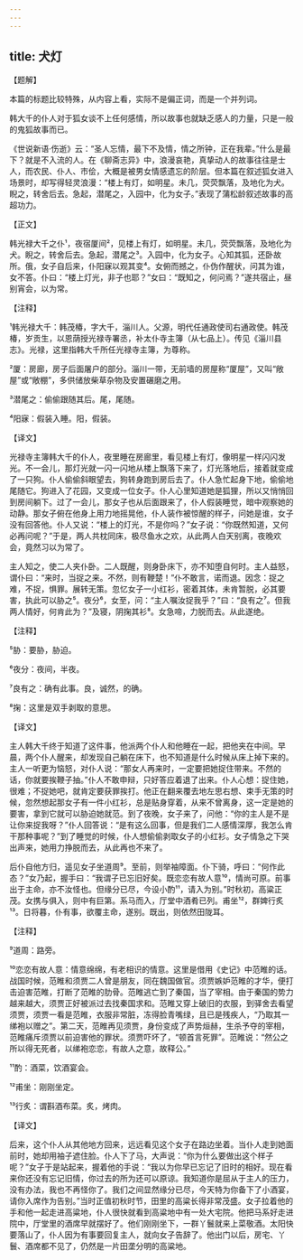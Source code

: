 ```yaml
---
---
---
```

title: 犬灯
---




【题解】


本篇的标题比较特殊，从内容上看，实际不是偏正词，而是一个并列词。

韩大千的仆人对于狐女谈不上任何感情，所以故事也就缺乏感人的力量，只是一般的鬼狐故事而已。

《世说新语·伤逝》云：“圣人忘情，最下不及情，情之所钟，正在我辈。”什么是最下？就是不入流的人。在《聊斋志异》中，浪漫哀艳，真挚动人的故事往往是士人，而农民、仆人、市侩，大概是被男女情感遗忘的阶层。但本篇在叙述狐女进入场景时，却写得轻灵浪漫：“楼上有灯，如明星。未几，荧荧飘落，及地化为犬。睨之，转舍后去。急起，潜尾之，入园中，化为女子。”表现了蒲松龄叙述故事的高超功力。

【正文】

韩光禄大千之仆¹，夜宿厦间²，见楼上有灯，如明星。未几，荧荧飘落，及地化为犬。睨之，转舍后去。急起，潜尾之³。入园中，化为女子。心知其狐，还卧故所。俄，女子自后来，仆阳寐以观其变⁴。女俯而撼之，仆伪作醒状，问其为谁，女不答。仆曰：“楼上灯光，非子也耶？”女曰：“既知之，何问焉？”遂共宿止，昼别宵会，以为常。





【注释】


¹韩光禄大千：韩茂椿，字大千，淄川人。父源，明代任通政使司右通政使。韩茂椿，岁贡生，以恩荫授光禄寺署丞，补太仆寺主簿（从七品上）。传见《淄川县志》。光禄，这里指韩大千所任光禄寺主簿，为尊称。

²厦：房廊，房子后面屠户的部分。淄川一带，无前墙的房屋称“厦屋”，又叫“敞屋”或“敞棚”，多供储放柴草杂物及安置碾磨之用。

³潜尾之：偷偷跟随其后。尾，尾随。

⁴阳寐：假装入睡。阳，假装。





【译文】


光禄寺主簿韩大千的仆人，夜里睡在房廊里，看见楼上有灯，像明星一样闪闪发光。不一会儿，那灯光就一闪一闪地从楼上飘落下来了，灯光落地后，接着就变成了一只狗。仆人偷偷斜眼望去，狗转身跑到房后去了。仆人急忙起身下地，偷偷地尾随它。狗进入了花园，又变成一位女子。仆人心里知道她是狐狸，所以又悄悄回到房间躺下。过了一会儿，那女子也从后面跟来了，仆人假装睡觉，暗中观察她的动静。那女子俯在他身上用力地摇晃他，仆人装作被惊醒的样子，问她是谁，女子没有回答他。仆人又说：“楼上的灯光，不是你吗？”女子说：“你既然知道，又何必再问呢？”于是，两人共枕同床，极尽鱼水之欢，从此两人白天别离，夜晚欢会，竟然习以为常了。

主人知之，使二人夹仆卧。二人既醒，则身卧床下，亦不知堕自何时。主人益怒，谓仆曰：“来时，当捉之来。不然，则有鞭楚！”仆不敢言，诺而退。因念：捉之难，不捉，惧罪。展转无策。忽忆女子一小红衫，密着其体，未肯暂脱，必其要害，执此可以胁之⁵。夜分⁶，女至，问：“主人嘱汝捉我乎？”曰：“良有之⁷。但我两人情好，何肯此为？”及寝，阴掬其衫⁸。女急啼，力脱而去。从此遂绝。





【注释】


⁵胁：要胁，胁迫。

⁶夜分：夜间，半夜。

⁷良有之：确有此事。良，诚然，的确。

⁸掬：这里是双手剥取的意思。





【译文】


主人韩大千终于知道了这件事，他派两个仆人和他睡在一起，把他夹在中间。早晨，两个仆人醒来，却发现自己躺在床下，也不知道是什么时候从床上掉下来的。主人一听更为恼怒，对仆人说：“那女人再来时，一定要把她捉住带来。不然的话，你就要挨鞭子抽。”仆人不敢申辩，只好答应着退了出来。仆人心想：捉住她，很难；不捉她吧，就肯定要获罪挨打。他正在翻来覆去地左思右想、束手无策的时候，忽然想起那女子有一件小红衫，总是贴身穿着，从来不曾离身，这一定是她的要害，拿到它就可以胁迫她就范。到了夜晚，女子来了，问他：“你的主人是不是让你来捉我呀？”仆人回答说：“是有这么回事，但是我们二人感情深厚，我怎么肯干那种事呢？”到了睡觉的时候，仆人想偷偷剥取女子的小红衫。女子情急之下哭出声来，她用力挣脱而去，从此再也不来了。

后仆自他方归，遥见女子坐道周⁹。至前，则举袖障面。仆下骑，呼曰：“何作此态？”女乃起，握手曰：“我谓子已忘旧好矣。既恋恋有故人意¹⁰，情尚可原。前事出于主命，亦不汝怪也。但缘分已尽，今设小酌¹¹，请入为别。”时秋初，高粱正茂。女携与俱入，则中有巨第。系马而入，厅堂中酒肴已列。甫坐¹²，群婢行炙¹³。日将暮，仆有事，欲覆主命，遂别。既出，则依然田陇耳。





【注释】


⁹道周：路旁。

¹⁰恋恋有故人意：情意绵绵，有老相识的情意。这里是借用《史记》中范睢的话。战国时候，范睢和须贾二人曾是朋友，同在魏国做官。须贾嫉妒范睢的才华，便打击迫害范睢，打断了范睢的肋骨。范睢逃亡到了秦国，当了宰相。由于秦国的势力越来越大，须贾正好被派过去找秦国求和。范睢又穿上破旧的衣服，到驿舍去看望须贾，须贾一看是范睢，衣服非常脏，冻得脸青嘴绿，且已是残疾人，“乃取其一绨袍以赠之”。第二天，范睢再见须贾，身份变成了声势烜赫，生杀予夺的宰相，范睢痛斥须贾以前迫害他的罪状。须贾吓坏了，“顿首言死罪”。范睢说：“然公之所以得无死者，以绨袍恋恋，有故人之意，故释公。”

¹¹酌：酒菜，饮酒宴会。

¹²甫坐：刚刚坐定。

¹³行炙：谓斟酒布菜。炙，烤肉。





【译文】


后来，这个仆人从其他地方回来，远远看见这个女子在路边坐着。当仆人走到她面前时，她却用袖子遮住脸。仆人下了马，大声说：“你为什么要做出这个样子呢？”女子于是站起来，握着他的手说：“我以为你早已忘记了旧时的相好。现在看来你还没有忘记旧情，你过去的所为还可以原谅。我知道你是屈从于主人的压力，没有办法，我也不再怪你了。我们之间显然缘分已尽，今天特为你备下了小酒宴，请你入席作为告别。”当时正值初秋时节，田里的高粱长得非常茂盛。女子拉着他的手和他一起走进高粱地，仆人很快就看到高粱地中有一处大宅院。他把马系好走进院中，厅堂里的酒席早就摆好了。他们刚刚坐下，一群丫鬟就来上菜敬酒。太阳快要落山了，仆人因为有事要回复主人，就向女子告辞了。他出门以后，房宅、丫鬟、酒席都不见了，仍然是一片田垄分明的高粱地。